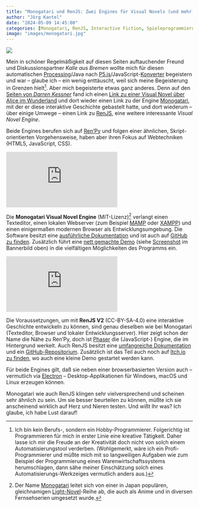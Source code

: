 ```yaml
---
title: "Monogatari und RenJS: Zwei Engines für Visual Novels (und mehr)"
author: "Jörg Kantel"
date: "2024-05-09 14:45:00"
categories: [Monogatari, RenJS, Interactive Fiction, Spieleprogrammierung]
image: "images/monogatari.jpg"
---
```


[![](images/monogatari-b.jpg)](https://www.flickr.com/photos/schockwellenreiter/53708372012/)

Mein in schöner Regelmäßigkeit auf diesen Seiten auftauchender Freund und Diskussionspartner *Kalle aus Bremen* wollte mich für diesen automatischen [Processing](http://cognitiones.kantel-chaos-team.de/programmierung/creativecoding/processing/processing.html)/Java nach [P5.js](http://cognitiones.kantel-chaos-team.de/programmierung/creativecoding/processing/p5js.html)/JavaScript-[Konverter](https://dkessner.github.io/processing-p5-convert/) begeistern und war -- glaube ich -- ein wenig enttäuscht, weil sich meine Begeisterung in Grenzen hielt[^1]. Aber mich begeisterte etwas ganz anderes. Denn auf den [Seiten von *Darren Kessner*](https://dkessner.github.io/project_current/) fand ich einen [Link zu einer Visual Novel über Alice im Wunderland](https://dkessner.github.io/alice/) und dort wieder einen Link zu der Engine [Monogatari](https://monogatari.io/), mit der er diese interaktive Geschichte gebastelt hatte, und dort wiederum -- über einige Umwege -- einen Link zu [RenJS](https://renjs.net/index.html), eine weitere interessante *Visual Novel Engine*.

[^1]: Ich bin kein Berufs-, sondern ein Hobby-Programmierer. Folgerichtig ist Programmieren für mich in erster Linie eine kreative Tätigkeit. Daher lasse ich mir die Freude an der Kreativität doch nicht von solch einem Automatisierungstool verderben. (Wohlgemerkt, wäre ich ein Profi-Programmierer und müßte mich mit so langweiligen Aufgaben wie zum Beispiel der Programmierung eines Warenwirtschaftssystems herumschlagen, dann sähe meiner Einschätzung solch eines Automatisierungs-Werkzeiges vermutlich anders aus.)

Beide Engines berufen sich auf [Ren'Py](http://cognitiones.kantel-chaos-team.de/multimedia/spieleprogrammierung/renpy.html) und folgen einer ähnlichen, Skript-orientierten Vorgehensweise, haben aber ihren Fokus auf Webtechniken (HTML5, JavaScript, CSS).

<iframe class="if16_9" src="https://www.youtube.com/embed/byObSXXFAnM?si=3Y0ZdypeRMLPqcku" title="YouTube video player" frameborder="0" allow="accelerometer; autoplay; clipboard-write; encrypted-media; gyroscope; picture-in-picture; web-share" referrerpolicy="strict-origin-when-cross-origin" allowfullscreen></iframe>

Die **Monogatari Visual Novel Engine** (MIT-Lizenz)[^2] verlangt einen Texteditor, einen lokalen Webserver (zum Beispiel [MAMP](http://cognitiones.kantel-chaos-team.de/webworking/mamp.html) oder [XAMPP](http://cognitiones.kantel-chaos-team.de/webworking/xampp.html)) und einen einigermaßen modernen Browser als Entwicklungsumgebung. Die Software besitzt eine [ausführliche Dokumentation](https://developers.monogatari.io/documentation) und ist auch auf [GitHub zu finden](https://developers.monogatari.io/documentation). Zusätzlich führt eine [nett gemachte Demo](https://monogatari.io/demo/) (siehe [Screenshot](https://www.flickr.com/photos/schockwellenreiter/53708372012/) im Bannerbild oben) in die vielfältigen Möglichkeiten des Programms ein.

[^2]: Der Name [Monogatari](https://de.wikipedia.org/wiki/Monogatari_Series) leitet sich von einer in Japan populären, gleichnamigen [Light-Novel](https://de.wikipedia.org/wiki/Light_Novel)-Reihe ab, die auch als Anime und in diversen Fernsehserien umgesetzt wurde.

<iframe class="if16_9" src="https://www.youtube.com/embed/Es1nmMqUDHg?si=l774lUNqm6Cpqr4E" title="YouTube video player" frameborder="0" allow="accelerometer; autoplay; clipboard-write; encrypted-media; gyroscope; picture-in-picture; web-share" referrerpolicy="strict-origin-when-cross-origin" allowfullscreen></iframe>

Die Voraussetzungen, um mit **RenJS V2** (CC-BY-SA-4.0) eine interaktive Geschichte entwickeln zu können, sind genau dieselben wie bei Monogatari (Texteditor, Browser und lokaler Entwicklungsserver). Hier zeigt schon der Name die Nähe zu Ren'Py, doch ist [Phaser](https://phaser.io/) die (JavaScript-) Engine, die im Hintergrund werkelt. Auch RenJS besitzt eine [umfangreiche Dokumentation](https://renjs.net/docs-page.html) und ein [GitHub-Repositorium](https://github.com/lunafromthemoon/RenJS-V2). Zusätzlich ist das Teil auch noch auf [Itch.io zu finden](https://lunafromthemoon.itch.io/renjs), wo auch eine kleine Demo gestartet werden kann.

Für beide Engines gilt, daß sie neben einer browserbasierten Version auch -- vermutlich via [Electron](http://cognitiones.kantel-chaos-team.de/webworking/frameworks/electron.html) -- Desktop-Applikationen für Windows, macOS und Linux erzeugen können.

Monogatari wie auch RenJS klingen sehr vielversprechend und scheinen sehr ähnlich zu sein. Um sie besser beurteilen zu können, müßte ich sie anscheinend wirklich auf Herz und Nieren testen. Und wißt Ihr was? Ich glaube, ich habe Lust darauf!